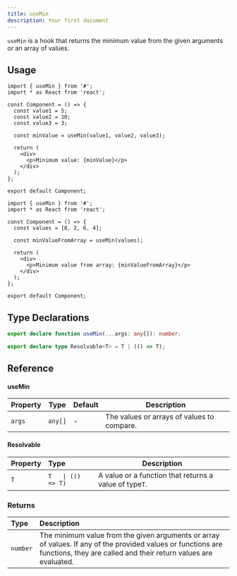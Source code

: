 ```yaml
---
title: useMin
description: Your first document
---
```


`useMin` is a hook that returns the minimum value from the given arguments or an array of values.

## Usage

```tsx
import { useMin } from '#';
import * as React from 'react';

const Component = () => {
  const value1 = 5;
  const value2 = 10;
  const value3 = 3;

  const minValue = useMin(value1, value2, value3);

  return (
    <div>
      <p>Minimum value: {minValue}</p>
    </div>
  );
};

export default Component;
```

```tsx
import { useMin } from '#';
import * as React from 'react';

const Component = () => {
  const values = [8, 2, 6, 4];

  const minValueFromArray = useMin(values);

  return (
    <div>
      <p>Minimum value from array: {minValueFromArray}</p>
    </div>
  );
};

export default Component;
```

## Type Declarations

```typescript
export declare function useMin(...args: any[]): number;

export declare type Resolvable<T> = T | (() => T);
```

## Reference

#### useMin

| Property | Type    | Default | Description                                |
| -------- | ------- | ------- | ------------------------------------------ |
| `args`   | `any[]` | -       | The values or arrays of values to compare. |

#### Resolvable

| Property | Type               | Description                                            |
| :------- | :----------------- | ------------------------------------------------------ |
| `T`      | `T   \| (() => T)` | A value or a function that returns a value of type`T`. |

### Returns

| Type     | Description                                                                                                                                                                     |
| :------- | :------------------------------------------------------------------------------------------------------------------------------------------------------------------------------ |
| `number` | The minimum value from the given arguments or array of values. If any of the provided values or functions are functions, they are called and their return values are evaluated. |